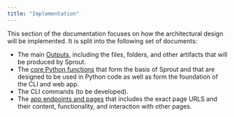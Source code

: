 ```yaml
---
title: "Implementation"
---
```


This section of the documentation focuses on how the architectural
design will be implemented. It is split into the following set of
documents:

-   The main [Outputs](outputs.qmd), including the files, folders, and
    other artifacts that will be produced by Sprout.
-   The [core Python functions](core.qmd) that form the
    basis of Sprout and that are designed to be used in Python code as
    well as form the foundation of the CLI and web app.
-   The CLI commands (to be developed).
-   The [app endpoints and pages](app-urls.qmd) that includes the exact
    page URLS and their content, functionality, and interaction with
    other pages.
